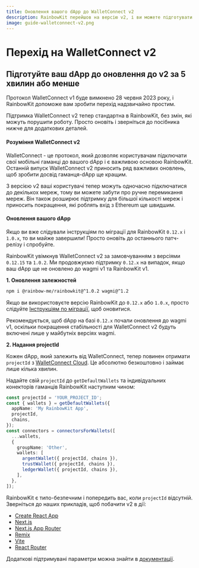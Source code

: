 ```yaml
---
title: Оновлення вашого dApp до WalletConnect v2
description: RainbowKit перейшов на версію v2, і ви можете підготувати ваш dApp за 5 хвилин або менше
image: guide-walletconnect-v2.png
---
```


# Перехід на WalletConnect v2

## Підготуйте ваш dApp до оновлення до v2 за 5 хвилин або менше

Протокол WalletConnect v1 буде вимкнено 28 червня 2023 року, і RainbowKit допоможе вам зробити перехід надзвичайно простим.

Підтримка WalletConnect v2 тепер стандартна в RainbowKit, без змін, які можуть порушити роботу. Просто оновіть і зверніться до посібника нижче для додаткових деталей.

#### Розуміння WalletConnect v2

WalletConnect - це протокол, який дозволяє користувачам підключати свої мобільні гаманці до вашого dApp і є важливою основою RainbowKit. Останній випуск WalletConnect v2 приносить ряд важливих оновлень, щоб зробити досвід гаманця-dApp ще кращим.

З версією v2 ваші користувачі тепер можуть одночасно підключатися до декількох мереж, тому ви можете забути про ручне перемикання мереж. Він також розширює підтримку для більшої кількості мереж і приносить покращення, які роблять вхід з Ethereum ще швидшим.

#### Оновлення вашого dApp

Якщо ви вже слідували інструкціям по міграції для RainbowKit `0.12.x` і `1.0.x`, то ви майже завершили! Просто оновіть до останнього патч-релізу і спробуйте.

RainbowKit увімкнув WalletConnect v2 за замовчуванням з версіями `0.12.15` та `1.0.2`. Ми продовжуємо підтримку `0.12.x` на випадок, якщо ваш dApp ще не оновлено до wagmi v1 та RainbowKit v1.

**1. Оновлення залежностей**

```bash
npm i @rainbow-me/rainbowkit@^1.0.2 wagmi@^1.2
```

Якщо ви використовуєте версію RainbowKit до `0.12.x` або `1.0.x`, просто слідуйте [Інструкціям по міграції](/docs/migration-guide), щоб оновитися.

Рекомендується, щоб dApp на базі `0.12.x` почали оновлення до wagmi v1, оскільки покращення стабільності для WalletConnect v2 будуть включені лише у майбутніх версіях wagmi.

**2. Надання projectId**

Кожен dApp, який залежить від WalletConnect, тепер повинен отримати `projectId` з [WalletConnect Cloud](https://cloud.walletconnect.com/). Це абсолютно безкоштовно і займає лише кілька хвилин.

Надайте свій `projectId` до `getDefaultWallets` та індивідуальних конекторів гаманців RainbowKit наступним чином:

```ts
const projectId = 'YOUR_PROJECT_ID';
const { wallets } = getDefaultWallets({
  appName: 'My RainbowKit App',
  projectId,
  chains,
});
const connectors = connectorsForWallets([
  ...wallets,
  {
    groupName: 'Other',
    wallets: [
      argentWallet({ projectId, chains }),
      trustWallet({ projectId, chains }),
      ledgerWallet({ projectId, chains }),
    ],
  },
]);
```

RainbowKit є типо-безпечним і попередить вас, коли `projectId` відсутній. Зверніться до наших прикладів, щоб побачити v2 в дії:

- [Create React App](https://codesandbox.io/p/sandbox/github/rainbow-me/rainbowkit/tree/main/examples/with-create-react-app)
- [Next.js](https://codesandbox.io/p/sandbox/github/rainbow-me/rainbowkit/tree/main/examples/with-next)
- [Next.js App Router](https://codesandbox.io/p/sandbox/github/rainbow-me/rainbowkit/tree/main/examples/with-next-app)
- [Remix](https://codesandbox.io/p/sandbox/github/rainbow-me/rainbowkit/tree/main/examples/with-remix)
- [Vite](https://codesandbox.io/p/sandbox/github/rainbow-me/rainbowkit/tree/main/examples/with-vite)
- [React Router](https://codesandbox.io/p/sandbox/github/rainbow-me/rainbowkit/tree/main/examples/with-react-router)

Додаткові підтримувані параметри можна знайти в [документації](https://www.rainbowkit.com/docs/custom-wallet-list#walletconnect).
